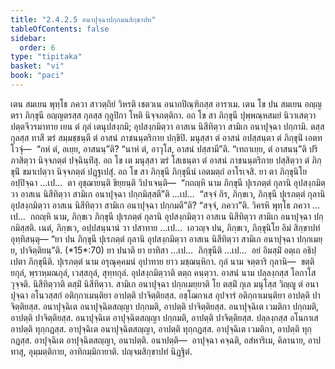 ```yaml
---
title: "2.4.2.5 อนาปุจฺฉาปกฺกมนสิกฺขาปท"
tableOfContents: false
sidebar:
  order: 6
type: "tipitaka"
basket: "vi"
book: "paci"
---
```



<DynamicBreadcrumb />

<Division number="854" book="paci">

<Paragraph number="2721" book="paci">
เตน สมเยน พุทฺโธ ภควา สาวตฺถิยํ วิหรติ เชตวเน อนาถปิณฺฑิกสฺส อาราเม. เตน โข ปน สมเยน อญฺญตรา ภิกฺขุนี อญฺญตรสฺส กุลสฺส กุลูปิกา โหติ นิจฺจภตฺติกา. อถ โข สา ภิกฺขุนี ปุพฺพณฺหสมยํ นิวาเสตฺวา ปตฺตจีวรมาทาย เยน ตํ กุลํ เตนุปสงฺกมิ; อุปสงฺกมิตฺวา อาสเน นิสีทิตฺวา สามิเก อนาปุจฺฉา ปกฺกามิ. ตสฺส กุลสฺส ทาสี ฆรํ สมฺมชฺชนฺตี ตํ อาสนํ ภาชนนฺตริกาย ปกฺขิปิ. มนุสฺสา ตํ อาสนํ อปสฺสนฺตา ตํ ภิกฺขุนิํ เอตทโวจุํ—  “กหํ ตํ, อเยฺย, อาสนนฺ”ติ? “นาหํ ตํ, อาวุโส, อาสนํ ปสฺสามี”ติ. “เทถาเยฺย, ตํ อาสนนฺ”ติ ปริภาสิตฺวา นิจฺจภตฺตํ ปจฺฉินฺทิํสุ. อถ โข เต มนุสฺสา ฆรํ โสเธนฺตา ตํ อาสนํ ภาชนนฺตริกาย ปสฺสิตฺวา ตํ ภิกฺขุนิํ ขมาเปตฺวา นิจฺจภตฺตํ ปฏฺฐเปสุํ.
</Paragraph>

<Paragraph number="2722" book="paci">
อถ โข สา ภิกฺขุนี ภิกฺขุนีนํ เอตมตฺถํ อาโรเจสิ. ยา ตา ภิกฺขุนิโย อปฺปิจฺฉา …เป…  ตา อุชฺฌายนฺติ ขิยฺยนฺติ วิปาเจนฺติ—  “กถญฺหิ นาม ภิกฺขุนี ปุเรภตฺตํ กุลานิ อุปสงฺกมิตฺวา อาสเน นิสีทิตฺวา สามิเก อนาปุจฺฉา ปกฺกมิสฺสตี”ติ …เป…  “สจฺจํ กิร, ภิกฺขเว, ภิกฺขุนี ปุเรภตฺตํ กุลานิ อุปสงฺกมิตฺวา อาสเน นิสีทิตฺวา สามิเก อนาปุจฺฉา ปกฺกมตี”ติ? “สจฺจํ, ภควา”ติ. วิครหิ พุทฺโธ ภควา …เป…  กถญฺหิ นาม, ภิกฺขเว ภิกฺขุนี ปุเรภตฺตํ กุลานิ อุปสงฺกมิตฺวา อาสเน นิสีทิตฺวา สามิเก อนาปุจฺฉา ปกฺกมิสฺสติ. เนตํ, ภิกฺขเว, อปฺปสนฺนานํ วา ปสาทาย …เป…  เอวญฺจ ปน, ภิกฺขเว, ภิกฺขุนิโย อิมํ สิกฺขาปทํ อุทฺทิสนฺตุ—
</Paragraph>

</Division>
<Division number="855" book="paci">

<Paragraph number="2723" book="paci">
<Emphasis>“ยา ปน ภิกฺขุนี ปุเรภตฺตํ กุลานิ อุปสงฺกมิตฺวา อาสเน นิสีทิตฺวา สามิเก อนาปุจฺฉา ปกฺกเมยฺย, ปาจิตฺติยนฺ”</Emphasis>ติ. (*15*:<Emphasis>70</Emphasis>)
</Paragraph>

</Division>
<Division number="856" book="paci">

<Paragraph number="2724" book="paci">
<Emphasis>ยา ปนา</Emphasis>ติ ยา ยาทิสา …เป…  <Emphasis>ภิกฺขุนี</Emphasis>ติ …เป…  อยํ อิมสฺมิํ อตฺเถ อธิปฺเปตา ภิกฺขุนีติ.
</Paragraph>

<Paragraph number="2725" book="paci">
<Emphasis>ปุเรภตฺตํ</Emphasis> นาม อรุณุคฺคมนํ อุปาทาย ยาว มชฺฌนฺหิกา.
</Paragraph>

<Paragraph number="2726" book="paci">
<Emphasis>กุลํ</Emphasis> นาม จตฺตาริ กุลานิ—  ขตฺติยกุลํ, พฺราหฺมณกุลํ, เวสฺสกุลํ, สุทฺทกุลํ. <Emphasis>อุปสงฺกมิตฺวา</Emphasis>ติ ตตฺถ คนฺตฺวา.
</Paragraph>

<Paragraph number="2727" book="paci">
<Emphasis>อาสนํ</Emphasis> นาม ปลฺลงฺกสฺส โอกาโส วุจฺจติ. <Emphasis>นิสีทิตฺวา</Emphasis>ติ ตสฺมิํ นิสีทิตฺวา.
</Paragraph>

<Paragraph number="2728" book="paci">
<Emphasis>สามิเก อนาปุจฺฉา ปกฺกเมยฺยา</Emphasis>ติ โย ตสฺมิํ กุเล มนุโสฺส วิญฺญู ตํ อนาปุจฺฉา อโนวสฺสกํ อติกฺกาเมนฺติยา อาปตฺติ ปาจิตฺติยสฺส. อชฺโฌกาเส อุปจารํ อติกฺกาเมนฺติยา อาปตฺติ ปาจิตฺติยสฺส.
</Paragraph>

</Division>
<Division number="857" book="paci">

<Paragraph number="2729" book="paci">
อนาปุจฺฉิเต อนาปุจฺฉิตสญฺญา ปกฺกมติ, อาปตฺติ ปาจิตฺติยสฺส. อนาปุจฺฉิเต เวมติกา ปกฺกมติ, อาปตฺติ ปาจิตฺติยสฺส. อนาปุจฺฉิเต อาปุจฺฉิตสญฺญา ปกฺกมติ, อาปตฺติ ปาจิตฺติยสฺส.
</Paragraph>

<Paragraph number="2730" book="paci">
ปลฺลงฺกสฺส อโนกาเส อาปตฺติ ทุกฺกฏสฺส. อาปุจฺฉิเต อนาปุจฺฉิตสญฺญา, อาปตฺติ ทุกฺกฏสฺส. อาปุจฺฉิเต เวมติกา, อาปตฺติ ทุกฺกฏสฺส. อาปุจฺฉิเต อาปุจฺฉิตสญฺญา, อนาปตฺติ.
</Paragraph>

</Division>
<Division number="858" book="paci">

<Paragraph number="2731" book="paci">
อนาปตฺติ—  อาปุจฺฉา คจฺฉติ, อสํหาริเม, คิลานาย, อาปทาสุ, อุมฺมตฺติกาย, อาทิกมฺมิกายาติ.

</Paragraph>
</Division>

<Paragraph number="2732" type="center" book="paci">
ปญฺจมสิกฺขาปทํ นิฏฺฐิตํ.
</Paragraph>